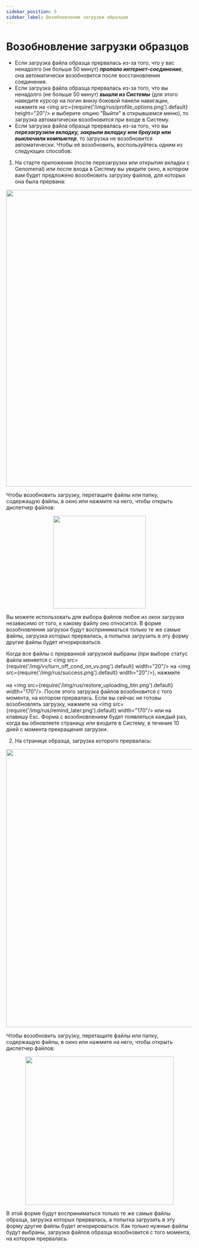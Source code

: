 ```yaml
---
sidebar_position: 5
sidebar_label: Возобновление загрузки образцов
---
```


# Возобновление загрузки образцов

- Если загрузка файла образца прервалась из-за того, что у вас ненадолго (не больше 50
минут) ***пропало интернет-соединение***, она автоматически возобновится после восстановления соединения.
- Если загрузка файла образца прервалась из-за того, что вы ненадолго (не больше 50 минут) ***вышли из Системы***
(для этого наведите курсор на логин внизу боковой панели навигации,
нажмите на <img src={require('/img/rus/profile_options.png').default} height="20"/> и выберите
опцию "Выйти" в открывшемся меню), то загрузка автоматически возобновится при входе в Систему.
- Если загрузка файла образца прервалась из-за того, что
вы ***перезагрузили вкладку, закрыли вкладку или браузер или выключили компьютер***, то загрузка не
возобновится автоматически. Чтобы её возобновить, воспользуйтесь одним из следующих способов:
1. На старте приложения (после перезагрузки или открытия вкладки с Genomenal) или после входа в Систему вы
увидите окно, в котором вам будет предложено возобновить загрузку файлов, для которых она была прервана:

<p align="center">
<img src={require('/img/rus/restore_uploading.png').default} width="800"/>
</p>

Чтобы возобновить загрузку, перетащите файлы или папку, содержащую файлы, в окно или нажмите на него,
чтобы открыть диспетчер файлов:

<p align="center">
<img src={require('/img/rus/failed_upload_window.png').default} width="250"/>
</p>

Вы можете использовать для выбора файлов любое из окон загрузки независимо от того, к какому файлу оно относится.
В форме возобновления загрузок будут восприниматься только те же самые файлы, загрузка которых прервалась,
а попытка загрузить в эту форму другие файлы будет игнорироваться.

Когда все файлы с прерванной загрузкой выбраны (при выборе
статус файла меняется с <img src={require('/img/vv/turn_off_cond_on_vv.png').default} width="20"/> на <img src={require('/img/rus/success.png').default} width="20"/>),
нажмите<br></br>на <img src={require('/img/rus/restore_uploading_btn.png').default} width="170"/>.
После этого загрузка файлов возобновится с того момента, на котором прервалась.
Если вы сейчас не готовы возобновлять загрузку,
нажмите на <img src={require('/img/rus/remind_later.png').default} width="170"/> или на клавишу Esc.
Форма с возобновлением будет появляться каждый раз, когда вы обновляете страницу или входите
в Систему, в течение 10 дней с момента прекращения загрузки.

2. На странице образца, загрузка которого прервалась:

<p align="center">
<img src={require('/img/rus/failed_upload_on_sample_page.png').default} width="750"/>
</p>

Чтобы возобновить загрузку, перетащите файлы или папку, содержащую файлы, в окно или нажмите на него,
чтобы открыть диспетчер файлов:

<p align="center">
<img src={require('/img/rus/upload_window_on_sample_page.png').default} width="400"/>
</p>

В этой форме будут восприниматься только те же самые файлы образца, загрузка которых прервалась,
а попытка загрузить в эту форму другие файлы будет игнорироваться.
Как только нужные файлы будут выбраны, загрузка файлов образца возобновится с того момента,
на котором прервалась.
